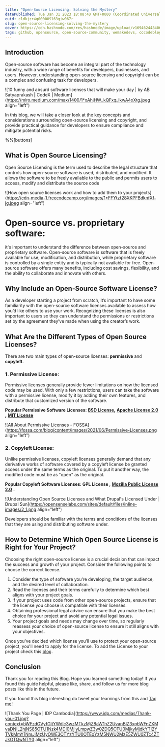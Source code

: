 ```yaml
---
title: "Open-Source Licensing: Solving the Mystery"
datePublished: Tue Jan 31 2023 18:08:40 GMT+0000 (Coordinated Universal Time)
cuid: cldkjzr4q000009l63giw067r
slug: open-source-licensing-solving-the-mystery
cover: https://cdn.hashnode.com/res/hashnode/image/upload/v1694624484062/46a2c703-065d-41e7-a481-6aa8d0cd6c03.png
tags: github, opensource, open-source-community, wemakedevs, cocodeblogs
---
```


## Introduction

Open-source software has become an integral part of the technology industry, with a wide range of benefits for developers, businesses, and users. However, understanding open-source licensing and copyright can be a complex and confusing task for developers.

![10 funny and absurd software licenses that will make your day | by AB  Satyaprakash | CodeX | Medium](https://miro.medium.com/max/1400/1*oAhjHW_kQFxq_lkwA4xXtg.jpeg align="left")

In this blog, we will take a closer look at the key concepts and considerations surrounding open-source licensing and copyright, and provide practical guidance for developers to ensure compliance and mitigate potential risks.

%%[buttons]

## What is Open Source Licensing?

Open Source Licensing is the term used to describe the legal structure that controls how open-source software is used, distributed, and modified. It allows the software to be freely available to the public and permits users to access, modify and distribute the source code

![How open source licenses work and how to add them to your projects](https://cdn-media-1.freecodecamp.org/images/1*FFYtzf28XKPFBdknfXf-jg.jpeg align="left")

# Open-source vs. proprietary software:

it's important to understand the difference between open-source and proprietary software. Open-source software is software that is freely available for use, modification, and distribution, while proprietary software is controlled by a single entity and is typically not available for free. Open-source software offers many benefits, including cost savings, flexibility, and the ability to collaborate and innovate with others.

## Why Include an Open-Source Software License?

As a developer starting a project from scratch, it’s important to have some familiarity with the open-source software licenses available to assess how you’d like others to use your work. Recognizing these licenses is also important to users so they can understand the permissions or restrictions set by the agreement they’ve made when using the creator’s work.

## What Are the Different Types of Open Source Licenses?

There are two main types of open-source licenses: **permissive** and **copyleft**.

### 1\. Permissive License:

Permissive licenses generally provide fewer limitations on how the licensed code may be used. With only a few restrictions, users can take the software with a permissive license, modify it by adding their own features, and distribute that customized version of the software.

**Popular Permissive Software Licenses:** [**BSD License**](<https://tldrlegal.com/license/bsd-3-clause-license-(revised)>)**,** [**Apache License 2.0**](https://fossa.com/blog/open-source-licenses-101-apache-license-2-0/) **,** [**MIT License**](https://fossa.com/blog/open-source-licenses-101-mit-license/)

![All About Permissive Licenses - FOSSA](https://fossa.com/blog/content/images/2021/06/Permissive-Licenses.png align="left")

### 2\. Copyleft License:

Unlike permissive licenses, copyleft licenses generally demand that any derivative works of software covered by a copyleft license be granted access under the same terms as the original. To put it another way, the modified code must be as "open" as the original.

**Popular Copyleft Software Licenses: GPL License ,** [**Mozilla Public License 2.0**](https://fossa.com/blog/open-source-software-licenses-101-mozilla-public-license-2-0/) **.**

![Understanding Open Source Licenses and What Drupal's Licensed Under |  Drupal Sun](https://opensenselabs.com/sites/default/files/inline-images/2_1.png align="left")

Developers should be familiar with the terms and conditions of the licenses that they are using and distributing software under.

## How to Determine Which Open Source License is Right for Your Project?

Choosing the right open-source license is a crucial decision that can impact the success and growth of your project. Consider the following points to choose the correct license.

1. Consider the type of software you're developing, the target audience, and the desired level of collaboration.
2. Read the licenses and their terms carefully to determine which best aligns with your project goals.
3. If your project uses code from other open-source projects, ensure that the license you choose is compatible with their licenses.
4. Obtaining professional legal advice can ensure that you make the best choice for your project and avoid any potential legal issues.
5. Your project goals and needs may change over time, so regularly reassess your choice of open-source license to ensure it still aligns with your objectives.

Once you've decided which license you'll use to protect your open-source project, you'll need to apply for the license. To add the License to your project check this [blog](https://fossa.com/blog/apply-license-open-source-software-project/#applying-an-open-source-software-license).

## Conclusion

Thank you for reading this Blog. Hope you learned something today! If you found this guide helpful, please like, share, and follow us for more blog posts like this in the future.

If you found this blog interesting do tweet your learnings from this and [Tag me](https://twitter.com/intent/follow?screen_name=Arindam_1729)!

![Thank You Page | IDP Cambodia](https://www.idp.com/medias/Thank-you-01.jpg?context=bWFzdGVyfGltYWdlc3wzMTkzMjZ8aW1hZ2UvanBlZ3xpbWFnZXMvaDNlL2hjNS85OTU1Nzk4MDI0MjIyLmpwZ3w0ZDQ5OTU0MjkyMjdkYTI2YTVkMmY1NmJiMzUyOWE3OTYzYTU0OTExYzM5NWU2MzE5ZWU0ZTc4ZTJkOTQwNTY0 align="left")
